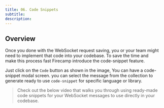 ```yaml
---
title: 06. Code Snippets
subtitle: 
description: 
---
```


## Overview
Once you done with the WebSocket request saving, you or your team might need to implement that code into your codebase. To save the time and make this process fast Firecamp introduce the code-snippet feature.

Just click on the `Code` button as shown in the image, You can have a code-snippet modal screen. you can select the message from the collection to generate ready to use `code-snippet` for specific language or library.

>Check out the below video that walks you through using ready-made code snippets for your WebSocket messages to use directly in your codebase. 


<YouTube videoId="Oouju8grfio" />
